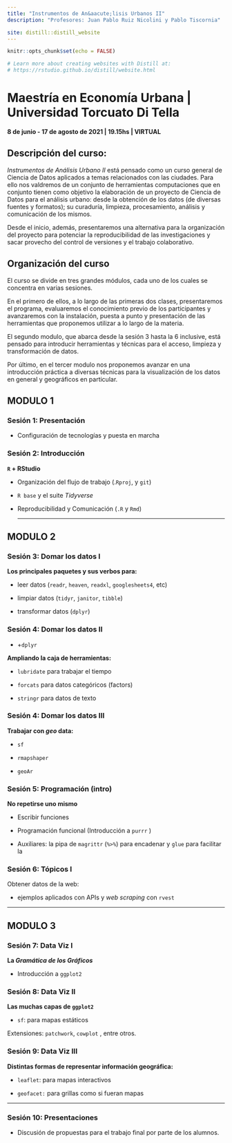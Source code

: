 ```yaml
---
title: "Instrumentos de An&aacute;lisis Urbanos II"
description: "Profesores: Juan Pablo Ruiz Nicolini y Pablo Tiscornia"

site: distill::distill_website
---
```


```r
knitr::opts_chunk$set(echo = FALSE)

# Learn more about creating websites with Distill at:
# https://rstudio.github.io/distill/website.html

```

# **Maestría en Economía Urbana \| Universidad Torcuato Di Tella**

**8 de junio - 17 de agosto de 2021 \| 19.15hs \| VIRTUAL**

## **Descripción del curso:**

*Instrumentos de Análisis Urbano II* está pensado como un curso general de Ciencia de Datos aplicados a temas relacionados con las ciudades. Para ello nos valdremos de un conjunto de herramientas computaciones que en conjunto tienen como objetivo la elaboración de un proyecto de Ciencia de Datos para el análisis urbano: desde la obtención de los datos (de diversas fuentes y formatos); su curaduría, limpieza, procesamiento, análisis y comunicación de los mismos.

Desde el inicio, además, presentaremos una alternativa para la organización del proyecto para potenciar la reproducibilidad de las investigaciones y sacar provecho del control de versiones y el trabajo colaborativo.

## Organización del curso

El curso se divide en tres grandes módulos, cada uno de los cuales se concentra en varias sesiones.

En el primero de ellos, a lo largo de las primeras dos clases, presentaremos el programa, evaluaremos el conocimiento previo de los participantes y avanzaremos con la instalación, puesta a punto y presentación de las herramientas que proponemos utilizar a lo largo de la materia.

El segundo modulo, que abarca desde la sesión 3 hasta la 6 inclusive, está pensado para introducir herramientas y técnicas para el acceso, limpieza y transformación de datos.

Por último, en el tercer modulo nos proponemos avanzar en una introducción práctica a diversas técnicas para la visualización de los datos en general y geográficos en particular.

## MODULO 1

### Sesión 1: Presentación

-   Configuración de tecnologías y puesta en marcha

### Sesión 2: Introducción

**`R` + RStudio**

-   Organización del flujo de trabajo (.`Rproj`, y `git`)

```{=html}
<!-- -->
```
-   `R base` y el suite *Tidyverse*

-   Reproducibilidad y Comunicación (`.R` y `Rmd`)

    ------------------------------------------------------------------------

## MODULO 2

### Sesión 3: Domar los datos I

**Los principales paquetes y sus verbos para:**

-   leer datos (`readr`, `heaven`, `readxl`, `googlesheets4`, etc)

-   limpiar datos (`tidyr`, `janitor`, `tibble`)

-   transformar datos (`dplyr`)

### Sesión 4: Domar los datos II

-   \+`dplyr`

**Ampliando la caja de herramientas:**

-   `lubridate` para trabajar el tiempo

-   `forcats` para datos categóricos (factors)

-   `stringr` para datos de texto

### Sesión 4: Domar los datos III

**Trabajar con *geo* data:**

-   `sf`

-   `rmapshaper`

-   `geoAr`

### Sesión 5: Programación (intro)

**No repetirse uno mismo**

-   Escribir funciones

-   Programación funcional (Introducción a `purrr` )

-   Auxiliares: la pipa de `magrittr` (`%>%`) para encadenar y `glue` para facilitar la

### Sesión 6: Tópicos I

Obtener datos de la web:

-   ejemplos aplicados con APIs y *web scraping* con `rvest`

------------------------------------------------------------------------

## MODULO 3

### Sesión 7: Data Viz I

**La *Gramática de los Gráficos***

-   Introducción a `ggplot2`

### Sesión 8: Data Viz II

**Las muchas capas de `ggplot2`**

-   `sf`: para mapas estáticos

Extensiones: `patchwork`, `cowplot` , entre otros.

### Sesión 9: Data Viz III

**Distintas formas de representar información geográfica:**

-   `leaflet`: para mapas interactivos

-   `geofacet:` para grillas como si fueran mapas

------------------------------------------------------------------------

### Sesión 10: Presentaciones 

-   Discusión de propuestas para el trabajo final por parte de los alumnos.
